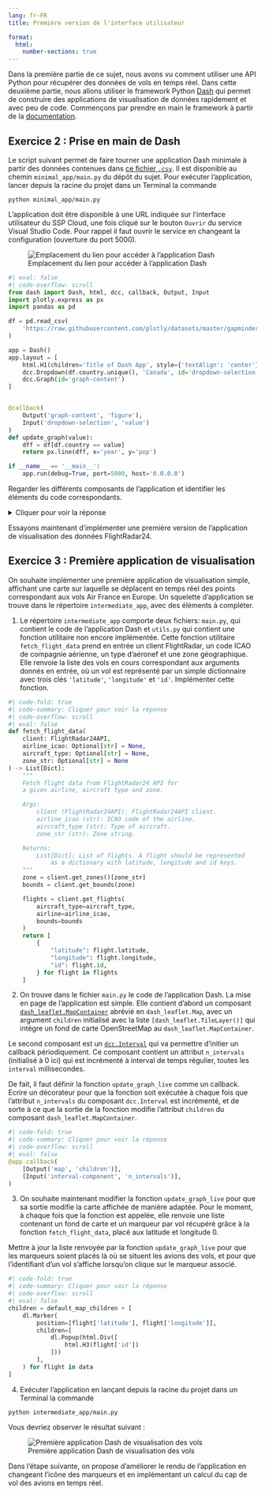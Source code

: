 ```yaml
---
lang: fr-FR
title: Première version de l'interface utilisateur

format:
  html:
    number-sections: true
---
```


Dans la première partie de ce sujet, nous avons vu comment utiliser une API Python pour récupérer des données de vols en temps réel. Dans cette deuxième partie, nous allons utiliser le framework Python [Dash](https://dash.plotly.com/) qui permet de construire des applications de visualisation de données rapidement et avec peu de code. Commençons par prendre en main le framework à partir de la [documentation](https://dash.plotly.com/minimal-app).

::: {.callout-tip collapse="false" icon=false}
## `<i class="bi bi-book"></i>`{=html} Exercice 2 : Prise en main de Dash

Le script suivant permet de faire tourner une application Dash minimale à partir des données contenues dans [ce fichier `.csv`](https://raw.githubusercontent.com/plotly/datasets/master/gapminder_unfiltered.csv). Il est disponible au chemin `minimal_app/main.py` du dépôt du sujet. Pour exécuter l'application, lancer depuis la racine du projet dans un Terminal la commande
```
python minimal_app/main.py
``` 

L'application doit être disponible à une URL indiquée sur l'interface utilisateur du SSP Cloud, une fois cliqué sur le bouton `Ouvrir` du service Visual Studio Code. Pour rappel il faut ouvrir le service en changeant la configuration (ouverture du port 5000).

![Emplacement du lien pour accéder à l'application Dash](img/custom_port.jpg)

```python
#| eval: false
#| code-overflow: scroll
from dash import Dash, html, dcc, callback, Output, Input
import plotly.express as px
import pandas as pd

df = pd.read_csv(
    'https://raw.githubusercontent.com/plotly/datasets/master/gapminder_unfiltered.csv'
)

app = Dash()
app.layout = [
    html.H1(children='Title of Dash App', style={'textAlign': 'center'}),
    dcc.Dropdown(df.country.unique(), 'Canada', id='dropdown-selection'),
    dcc.Graph(id='graph-content')
]


@callback(
    Output('graph-content', 'figure'),
    Input('dropdown-selection', 'value')
)
def update_graph(value):
    dff = df[df.country == value]
    return px.line(dff, x='year', y='pop')

if __name__ == '__main__':
    app.run(debug=True, port=5000, host='0.0.0.0')
```

Regarder les différents composants de l'application et identifier les éléments du code correspondants.

<details>
    <summary>Cliquer pour voir la réponse</summary>
    L'application est initialisée avec l'instruction `app = Dash()`. L'attribut `layout` (mise en page) de l'objet `app` est ensuite modifié. On ajoute un titre centré, un menu déroulant qui permet de choisir une option parmi une liste de valeurs uniques, puis un emplacement pour un graphique. La fonction `update_graph` est ensuite définie, qui prend en argument une variable `value` et renvoie un graphique (*line chart*) construit à partir des données filtrées à l'aide de la variable `value`. L'abscisse du graphique correspond à la colonne `year` du tableau de données, et l'ordonnée à la colonne `pop`.

    La fonction est décorée avec `@callback`, une [fonctionnalité majeure de Dash](https://dash.plotly.com/basic-callbacks). Une telle fonction est automatiquement appelée chaque fois que la propriété d'un composant d'entrée change, afin de mettre à jour une propriété dans un autre composant (la sortie). En l'occurence le composant de sortie est l'emplacement pour graphique avec l'identifiant `'graph-content'` et le composant d'entrée est le menu déroulant avec l'identifiant `'dropdown-selection'`. Tout ceci permet d'afficher le graphique correspondant au choix fait par l'utilisateur dans le menu déroulant. 
</details>

:::

Essayons maintenant d'implémenter une première version de l'application de visualisation des données FlightRadar24.

::: {.callout-tip collapse="false" icon=false}
## `<i class="bi bi-book"></i>`{=html} Exercice 3 : Première application de visualisation

On souhaite implémenter une première application de visualisation simple, affichant une carte sur laquelle se déplacent en temps réel des points correspondant aux vols Air France en Europe. Un squelette d'application se trouve dans le répertoire `intermediate_app`, avec des éléments à compléter.

1. Le répertoire `intermediate_app` comporte deux fichiers: `main.py`, qui contient le code de l'application Dash et `utils.py` qui contient une fonction utilitaire non encore implémentée. Cette fonction utilitaire `fetch_flight_data` prend en entrée un client FlightRadar, un code ICAO de compagnie aérienne, un type d'aéronef et une zone géographique. Elle renvoie la liste des vols en cours correspondant aux arguments donnés en entrée, où un vol est représenté par un simple dictionnaire avec trois clés `'latitude'`, `'longitude'` et `'id'`. Implémenter cette fonction.

```python
#| code-fold: true
#| code-summary: Cliquer pour voir la réponse
#| code-overflow: scroll
#| eval: false
def fetch_flight_data(
    client: FlightRadar24API,
    airline_icao: Optional[str] = None,
    aircraft_type: Optional[str] = None,
    zone_str: Optional[str] = None
) -> List[Dict]:
    """
    Fetch flight data from FlightRadar24 API for
    a given airline, aircraft type and zone.

    Args:
        client (FlightRadar24API): FlightRadar24API client.
        airline_icao (str): ICAO code of the airline.
        aircraft_type (str): Type of aircraft.
        zone_str (str): Zone string.

    Returns:
        List[Dict]: List of flights. A flight should be represented
            as a dictionary with latitude, longitude and id keys.
    """
    zone = client.get_zones()[zone_str]
    bounds = client.get_bounds(zone)

    flights = client.get_flights(
        aircraft_type=aircraft_type,
        airline=airline_icao,
        bounds=bounds
    )
    return [
        {
            "latitude": flight.latitude,
            "longitude": flight.longitude,
            "id": flight.id,
        } for flight in flights
    ]
```

2. On trouve dans le fichier `main.py` le code de l'application Dash. La mise en page de l'application est simple. Elle contient d'abord un composant [`dash_leaflet.MapContainer`](https://www.dash-leaflet.com/components/map_container) abrévié en `dash_leaflet.Map`, avec un argument `children` initialisé avec la liste `[dash_leaflet.TileLayer()]` qui intègre un fond de carte OpenStreetMap au `dash_leaflet.MapContainer`.

Le second composant est un [`dcc.Interval`](https://dash.plotly.com/dash-core-components/interval) qui va permettre d'initier un callback périodiquement. Ce composant contient un attribut `n_intervals` (initialisé à 0 ici) qui est incrémenté à interval de temps régulier, toutes les `interval` millisecondes.

De fait, il faut définir la fonction `update_graph_live` comme un callback. Ecrire un décorateur pour que la fonction soit exécutée à chaque fois que l'attribut `n_intervals` du composant `dcc.Interval` est incrémenté, et de sorte à ce que la sortie de la fonction modifie l'attribut `children` du composant `dash_leaflet.MapContainer`.

```python
#| code-fold: true
#| code-summary: Cliquer pour voir la réponse
#| code-overflow: scroll
#| eval: false
@app.callback(
    [Output('map', 'children')],
    [Input('interval-component', 'n_intervals')],
)
```

3. On souhaite maintenant modifier la fonction `update_graph_live` pour que sa sortie modifie la carte affichée de manière adaptée. Pour le moment, à chaque fois que la fonction est appelée, elle renvoie une liste contenant un fond de carte et un marqueur par vol récupéré grâce à la fonction `fetch_flight_data`, placé aux latitude et longitude 0.

Mettre à jour la liste renvoyée par la fonction `update_graph_live` pour que les marqueurs soient placés là où se situent les avions des vols, et pour que l'identifiant d'un vol s'affiche lorsqu'on clique sur le marqueur associé. 

```python
#| code-fold: true
#| code-summary: Cliquer pour voir la réponse
#| code-overflow: scroll
#| eval: false
children = default_map_children + [
    dl.Marker(
        position=[flight['latitude'], flight['longitude']],
        children=[
            dl.Popup(html.Div([
                html.H3(flight['id'])
            ]))
        ],
    ) for flight in data
]
```

4. Exécuter l'application en lançant depuis la racine du projet dans un Terminal la commande
```
python intermediate_app/main.py
```

Vous devriez observer le résultat suivant :

![Première application Dash de visualisation des vols](img/intermediate_app.jpg)

:::

Dans l'étape suivante, on propose d'améliorer le rendu de l'application en changeant l'icône des marqueurs et en implémentant un calcul du cap de vol des avions en temps réel.
